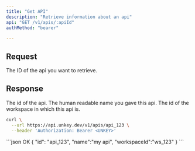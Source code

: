 ```yaml
---
title: "Get API"
description: "Retrieve information about an api"
api: "GET /v1/apis/:apiId"
authMethod: "bearer"

---
```


## Request

<ParamField path="apiId" type="string" required>
The ID of the api you want to retrieve.
</ParamField>

## Response

<ResponseField name="id" type="string" required>
The id of the api.
</ResponseField>

<ResponseField name="name" type="string" required>
The human readable name you gave this api.
</ResponseField>

<ResponseField name="workspace" type="string" required>
The id of the workspace in which this api is.
</ResponseField>

<RequestExample>



```sh
curl \
  --url https://api.unkey.dev/v1/apis/api_123 \
  --header 'Authorization: Bearer <UNKEY>'
```





</RequestExample>

<ResponseExample>
```json OK
{
  "id": "api_123",
  "name":"my api",
  "workspaceId":"ws_123"
}
```


</ResponseExample>